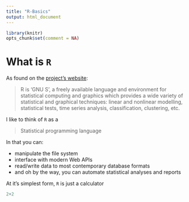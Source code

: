 ```yaml
---
title: "R-Basics"
output: html_document
---
```


```r
library(knitr)
opts_chunk$set(comment = NA)
```


# What is `R`

As found on the [project's website](http://cran.us.r-project.org/):  


>  R is ‘GNU S’, a freely available language and environment for statistical computing and graphics which provides a wide variety of statistical and graphical techniques: linear and nonlinear modelling, statistical tests, time series analysis, classification, clustering, etc.  
  
  
I like to think of `R` as a 

>  Statistical programming language  

In that you can:

-  manipulate the file system  
-  interface with modern Web APIs  
-  read/write data to most contemporary database formats  
-  and oh by the way, you can automate statistical analyses and reports







At it's simplest form, `R` is just a calculator

```r
2+2
```


